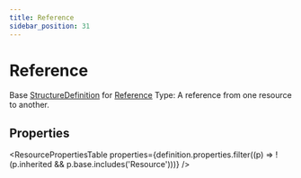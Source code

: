 ```yaml
---
title: Reference
sidebar_position: 31
---
```



# Reference

Base <a href="/docs/api/fhir/resources/structuredefinition">StructureDefinition</a> for <a href="/docs/api/fhir/datatypes/reference">Reference</a> Type: A reference from one resource to another.

<Tabs queryString="section">
<TabItem value="schema" label="Schema" default>

## Properties

<ResourcePropertiesTable
  properties={definition.properties.filter((p) => !(p.inherited && p.base.includes('Resource')))}
/>

</TabItem>
  
  


</Tabs>
